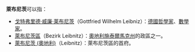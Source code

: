 '''萊布尼茨'''可以指：
* [[戈特弗里德·威廉·莱布尼茨|戈特弗里德·威廉·莱布尼茨]]（Gottfried Wilhelm Leibniz）：[[德國|德國]][[哲學家|哲學家]]、[[數學家|數學家]]。
* [[萊布尼茨區|萊布尼茨區]]（Bezirk Leibnitz）：[[奧地利|奧地利]][[施泰爾馬克州|施泰爾馬克州]]的政區之一。
* [[萊布尼茨_(奧地利)|萊布尼茨 (奧地利)]]（Leibnitz）：萊布尼茨區的首府。

{{Disambig|cat=四字消歧义}}